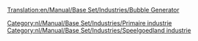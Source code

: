 [[Translation:en/Manual/Base Set/Industries/Bubble Generator]]

{{nl/Manual/Base Set/Industries/Industrieën|image=en/Manual/Base Set/Industries/BubbleGenerator.png
|name=Bellenblazer
|climates=[[nl/Manual/Klimaat#speelgoedland|Speelgoedland]]
|accepts=Niets
|produces=[[nl/Manual/Base Set/Cargos/Bubbels|Bellen]]
|notes=Niet aanwezig in andere [[nl/Manual/Klimaat|klimaten]].
}}

[[Category:nl/Manual/Base Set/Industries/Primaire industrie]]
[[Category:nl/Manual/Base Set/Industries/Speelgoedland industrie]]